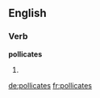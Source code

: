==English==

===Verb===
'''pollicates'''

# {{third-person singular of|[[pollicate]]}}

[[de:pollicates]]
[[fr:pollicates]]